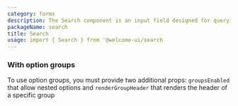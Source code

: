```yaml
---
category: forms
description: The Search component is an input field designed for querying and retrieving information from a dataset or database. It typically includes features such as autocomplete, suggestions, and filters to enhance the search experience. This component helps users quickly find specific content or data within an application, improving overall usability and efficiency.
packageName: search
title: Search
usage: import { Search } from '@welcome-ui/search
---
```


### With option groups

To use option groups, you must provide two additional props: `groupsEnabled` that allow nested options and `renderGroupHeader` that renders the header of a specific group

<div data-playground="option-groups.tsx" data-component="Search"></div>
